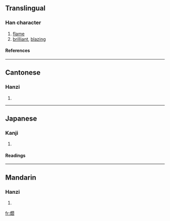 ==Translingual==
===Han character===
{{Han char|rn=86|rad=火|as=16|sn=20|four=9782<sub>0</sub>|canj=火日弓X (FANX)}}
# [[flame]]
# [[brilliant]], [[blazing]]
====References====
{{Han ref|kx=0687.010|dkj=19574|dj=1099.230|hdz=32247.150|uh=7213|ud=29203|bh=F46A|bd=62570}}

----
==Cantonese==
===Hanzi===
{{yue-hanzi|jyut=|y=yim6}}
# {{defn|Cantonese}}

----
==Japanese==
===Kanji===
{{ja-kanji|grade=|rs=火16}}
# {{defn|Japanese}} 
====Readings====
{{ja-readings|on=[[えん]] (en), [[せん]] (sen), [[ぜん]] (zen)|kun=[[ひかり]] (hikari)}}

----
==Mandarin==
===Hanzi===
{{cmn-hanzi|pin=[[yàn]] (yan4)|wg=yen<sup>4</sup>}}
# {{defn|Mandarin}}

[[fr:爓]]